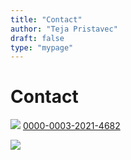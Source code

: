 ```yaml
---
title: "Contact"
author: "Teja Pristavec"
draft: false
type: "mypage"
---
```


# Contact

<nav class="social-icons icons">
<a class="fa fa-linkedin-square fa-2x" href="https://www.linkedin.com/in/tejapristavec"></a>
<a class="fa fa-github-square fa-2x" href="https://github.com/tpristavec"></a>
<a class="fa fa-rss-square fa-2x" href="/index.xml"></a>
<a class="fa fa-twitter-square fa-2x" href="https://twitter.com/tpristavec"></a>
</nav>

![](https://orcid.org/sites/default/files/images/orcid_32x32.png) [0000-0003-2021-4682](https://orcid.org/0000-0003-2021-4682)

![](https://services.nexodyne.com/email/customicon/egYqjE96lVd.rGYIK0D6GEl.ydOGTrg%3D/YfXN6mM%3D/000000/ffffff/ffffff/5/image.png)

        